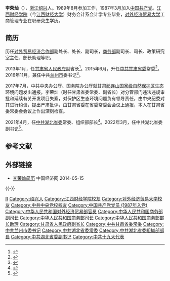 '''李荣灿'''（{{bd|1966年|9月||catIdx=Li李}}），[[浙江省|浙江]][[绍兴市|绍兴]]人。1989年8月参加工作，1987年3月加入[[中国共产党|中国共产党]]。[[江西财经大学|江西财经学院]]（今[[江西财经大学|江西财经大学]]）财务会计系会计学专业毕业，[[对外经济贸易大学|对外经济贸易大学]]工商管理专业在职研究生学历。

== 简历 ==
历任[[中华人民共和国对外贸易经济合作部|对外贸易经济合作部]]副处长、处长、副司长，[[中华人民共和国商务部|商务部]]副司长、司长、政策研究室主任、部长助理等职。

2013年1月，任[[甘肃省人民政府|甘肃省人民政府]]副省长<ref>{{cite web|title=李荣灿被任命为甘肃省副省长|url=http://www.chinanews.com/gn/2013/01-06/4463580.shtml|accessdate=2013-05-01|publisher=[[中新网|中新网]]|archive-url=https://web.archive.org/web/20200114205748/http://www.chinanews.com/gn/2013/01-06/4463580.shtml|archive-date=2020-01-14|dead-url=no}}</ref>。2015年6月，升任[[中国共产党甘肃省委员会|中共甘肃省委]]常委<ref>{{cite web|title=李荣灿任甘肃省委常委|url=http://renshi.people.com.cn/n/2015/0626/c139617-27214500.html|accessdate=2015-06-26|publisher=中国共产党新闻网|archive-url=https://web.archive.org/web/20160304085504/http://renshi.people.com.cn/n/2015/0626/c139617-27214500.html|archive-date=2016-03-04|dead-url=no}}</ref>。2016年11月，兼任中共[[兰州市|兰州市]]委书记<ref>{{cite web|title=甘肃省委常委、副省长李荣灿任兰州市委书记，虞海燕另有任用|url=http://www.thepaper.cn/newsDetail_forward_1557355|accessdate=2016-11-09|publisher=澎湃新闻|archive-url=https://web.archive.org/web/20200516070712/https://www.thepaper.cn/newsDetail_forward_1557355|archive-date=2020-05-16|dead-url=no}}</ref>。

2017年7月，中共中央办公厅、国务院办公厅就甘肃[[祁连山|祁连山]][[祁连山国家公园|国家级自然保护区]]生态环境问题发出通报，李荣灿（时任甘肃省委常委、副省长）对分管部门违法违规审批和延续有关开发项目失察，对保护区生态环境问题负有领导责任，由中央纪委对其进行约谈，提出严肃批评，由甘肃省委在省委常委会会议上通报，本人在甘肃省委常委会会议上作出深刻检查。

2021年4月，任[[中国共产党湖北省委员会|中共湖北省委]]常委、组织部部长<ref>{{Cite web|title=甘肃省委常委、兰州市委书记李荣灿调任湖北省委常委、组织部部长|url=http://district.ce.cn/newarea/sddy/202104/27/t20210427_36516585.shtml|accessdate=2021-04-27|publisher=中国经济网|archive-url=https://web.archive.org/web/20211206225424/http://district.ce.cn/newarea/sddy/202104/27/t20210427_36516585.shtml|archive-date=2021-12-06|dead-url=no}}</ref>。2022年3月，任中共湖北省委副书记<ref>{{Cite web|title=李荣灿任湖北省委副书记|url=https://china.caixin.com/2022-03-06/101851531.html|accessdate=2022-03-06|work=财新网|archive-date=2022-04-05|archive-url=https://web.archive.org/web/20220405204038/https://china.caixin.com/2022-03-06/101851531.html}}</ref>。

==参考文献==
{{reflist|2}}

==外部链接==
*[http://district.ce.cn/newarea/sddy/201301/30/t20130130_24080384_5.shtml 李荣灿简历] {{Wayback|url=http://district.ce.cn/newarea/sddy/201301/30/t20130130_24080384_5.shtml |date=20160304210708 }} 中国经济网 2014-05-15

{{-}}
{{start box}}
{{s-ppo|cpc}}
{{s-before|[[王瑞連|王瑞連]]|rows=2}}
{{s-title|[[中国共产党湖北省委员会|中国共产党湖北省委员会]]专职副书记|2022年3月－}}
{{s-inc}}
{{s-title|[[中国共产党湖北省委员会|中国共产党湖北省委员会]]组织部部长|2021年4月－2022年3月}}
{{s-after|[[张文兵|张文兵]]}}
{{s-before|[[虞海燕|虞海燕]]}}
{{s-title|[[中国共产党兰州市委员会|中国共产党兰州市委员会]]书记|2016年11月－2021年4月}}
{{s-after|[[朱天舒|朱天舒]]}}
{{s-gov|prc}}
{{s-before|[[柴海涛|柴海涛]]}}
{{s-title|[[中华人民共和国商务部|中华人民共和国商务部]]政策研究室主任|2009年10月－2011年1月}}
{{s-after|[[张向晨|张向晨]]}}
{{s-before|[[袁群|袁　群]]}}
{{s-title|[[中华人民共和国商务部|中华人民共和国商务部]]财务司司长|2006年3月－2009年10月}}
{{s-after|[[徐加爱|徐加爱]]}}
{{end box}}

{{湖北省领导人}}
{{DEFAULTSORT:Li李}}
[[Category:李姓|R]]
[[Category:绍兴人|Category:绍兴人]]
[[Category:江西财经学院校友|Category:江西财经学院校友]]
[[Category:对外经济贸易大学校友|Category:对外经济贸易大学校友]]
[[Category:中共中央党校校友|Category:中共中央党校校友]]
[[Category:中国共产党党员_(1987年入党)|Category:中国共产党党员 (1987年入党)]]
[[Category:中华人民共和国对外经济贸易部官员|Category:中华人民共和国对外经济贸易部官员]]
[[Category:中华人民共和国商务部副司长|Category:中华人民共和国商务部副司长]]
[[Category:中华人民共和国商务部司长|Category:中华人民共和国商务部司长]]
[[Category:中华人民共和国商务部部长助理|Category:中华人民共和国商务部部长助理]]
[[Category:甘肃省人民政府副省长|Category:甘肃省人民政府副省长]]
[[Category:中共甘肅省委常委|Category:中共甘肅省委常委]]
[[Category:中共兰州市委书记|Category:中共兰州市委书记]]
[[Category:中共湖北省委常委|Category:中共湖北省委常委]]
[[Category:中共湖北省委組織部部長|Category:中共湖北省委組織部部長]]
[[Category:中共湖北省委副书记|Category:中共湖北省委副书记]]
[[Category:中共十九大代表|Category:中共十九大代表]]